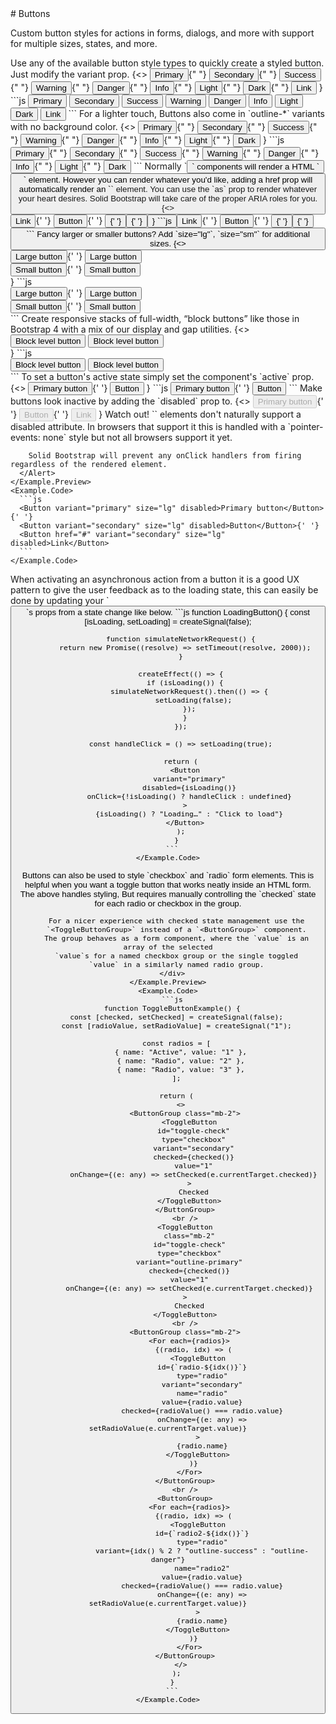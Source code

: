 
<GithubSource name="ButtonDocs.mdx" />
# Buttons

<p class="lead">
  Custom button styles for actions in forms, dialogs, and more with
  support for multiple sizes, states, and more.
</p>

<div class="row gy-5 pt-3">

  <Example title="Examples">
    <Example.Intro>
      Use any of the available button style types to quickly create a styled button. Just modify the variant prop.
    </Example.Intro>
    <Example.Preview>
    {<>
      <Button variant="primary">Primary</Button>{" "}
      <Button variant="secondary">Secondary</Button>{" "}
      <Button variant="success">Success</Button>{" "}
      <Button variant="warning">Warning</Button>{" "}
      <Button variant="danger">Danger</Button>{" "}
      <Button variant="info">Info</Button>{" "}
      <Button variant="light">Light</Button>{" "}
      <Button variant="dark">Dark</Button>{" "}
      <Button variant="link">Link</Button>
    </>}
    </Example.Preview>
    <Example.Code>
      ```js
        <Button variant="primary">Primary</Button>
        <Button variant="secondary">Secondary</Button>
        <Button variant="success">Success</Button>
        <Button variant="warning">Warning</Button>
        <Button variant="danger">Danger</Button>
        <Button variant="info">Info</Button>
        <Button variant="light">Light</Button>
        <Button variant="dark">Dark</Button>
        <Button variant="link">Link</Button>
      ```
    </Example.Code>
  </Example>

  <Example title="Outline buttons">
    <Example.Intro>
      For a lighter touch, Buttons also come in `outline-*` variants with no background color.
    </Example.Intro>
    <Example.Preview>
    {<>
      <Button variant="outline-primary">Primary</Button>{" "}
      <Button variant="outline-secondary">Secondary</Button>{" "}
      <Button variant="outline-success">Success</Button>{" "}
      <Button variant="outline-warning">Warning</Button>{" "}
      <Button variant="outline-danger">Danger</Button>{" "}
      <Button variant="outline-info">Info</Button>{" "}
      <Button variant="outline-light">Light</Button>{" "}
      <Button variant="outline-dark">Dark</Button>
    </>}
    </Example.Preview>
    <Example.Code>
      ```js
      <Button variant="outline-primary">Primary</Button>{" "}
      <Button variant="outline-secondary">Secondary</Button>{" "}
      <Button variant="outline-success">Success</Button>{" "}
      <Button variant="outline-warning">Warning</Button>{" "}
      <Button variant="outline-danger">Danger</Button>{" "}
      <Button variant="outline-info">Info</Button>{" "}
      <Button variant="outline-light">Light</Button>{" "}
      <Button variant="outline-dark">Dark</Button>
      ```
    </Example.Code>
  </Example>

  <Example title="Button tags">
    <Example.Intro>
      Normally `<Button>` components will render a HTML `<button>` element. However you can render whatever you'd like, adding a href prop will automatically render an `<a />` element. You can use the `as` prop to render whatever your heart desires. Solid Bootstrap will take care of the proper ARIA roles for you.
    </Example.Intro>
    <Example.Preview>
    {<>
      <Button href="#">Link</Button>{' '}
      <Button type="submit">Button</Button>{' '}
      <Button as="input" type="button" value="Input" />{' '}
      <Button as="input" type="submit" value="Submit" />{' '}
      <Button as="input" type="reset" value="Reset" />
    </>}
    </Example.Preview>
    <Example.Code>
      ```js
      <Button href="#">Link</Button>{' '}
      <Button type="submit">Button</Button>{' '}
      <Button as="input" type="button" value="Input" />{' '}
      <Button as="input" type="submit" value="Submit" />{' '}
      <Button as="input" type="reset" value="Reset" />
      ```
    </Example.Code>
  </Example>

  <Example title="Sizes">
    <Example.Intro>
      Fancy larger or smaller buttons? Add `size="lg"`, `size="sm"` for additional sizes.
    </Example.Intro>
    <Example.Preview>
    {<>
      <div class="mb-2">
        <Button variant="primary" size="lg">Large button</Button>{' '}
        <Button variant="secondary" size="lg">Large button</Button>
      </div>
      <div>
        <Button variant="primary" size="sm">Small button</Button>{' '}
        <Button variant="secondary" size="sm">Small button</Button>
      </div>
    </>}
    </Example.Preview>
    <Example.Code>
      ```js
      <div class="mb-2">
        <Button variant="primary" size="lg">Large button</Button>{' '}
        <Button variant="secondary" size="lg">Large button</Button>
      </div>
      <div>
        <Button variant="primary" size="sm">Small button</Button>{' '}
        <Button variant="secondary" size="sm">Small button</Button>
      </div>
      ```
    </Example.Code>
  </Example>

  <Example title="Block buttons">
    <Example.Intro>
      Create responsive stacks of full-width, “block buttons” like those in Bootstrap 4 with a mix of our display and gap utilities.
    </Example.Intro>
    <Example.Preview>
    {<>
      <div class="d-grid gap-2">
        <Button variant="primary" size="lg">Block level button</Button>
        <Button variant="secondary" size="lg">Block level button</Button>
      </div>
    </>}
    </Example.Preview>
    <Example.Code>
      ```js
      <div class="d-grid gap-2">
        <Button variant="primary" size="lg">Block level button</Button>
        <Button variant="secondary" size="lg">Block level button</Button>
      </div>
    ```
    </Example.Code>
  </Example>

  <Example title="Active state">
    <Example.Intro>
      To set a button's active state simply set the component's `active` prop.
    </Example.Intro>
    <Example.Preview>
    {<>
      <Button variant="primary" size="lg" active>Primary button</Button>{' '}
      <Button variant="secondary" size="lg" active>Button</Button>
    </>}
    </Example.Preview>
    <Example.Code>
      ```js
      <Button variant="primary" size="lg" active>Primary button</Button>{' '}
      <Button variant="secondary" size="lg" active>Button</Button>
    ```
    </Example.Code>
  </Example>

  <Example title="Disabled state">
    <Example.Intro>
      Make buttons look inactive by adding the `disabled` prop to.
    </Example.Intro>
    <Example.Preview>
    {<>
      <Button variant="primary" size="lg" disabled>Primary button</Button>{' '}
      <Button variant="secondary" size="lg" disabled>Button</Button>{' '}
      <Button href="#" variant="secondary" size="lg" disabled>Link</Button>
    </>}
      <Alert variant="warning" class="mt-3 pb-0">
        Watch out! `<a>` elements don't naturally support a disabled attribute. In browsers that support it this is handled with a `pointer-events: none` style but not all browsers support it yet.

        Solid Bootstrap will prevent any onClick handlers from firing regardless of the rendered element.
      </Alert>
    </Example.Preview>
    <Example.Code>
      ```js
      <Button variant="primary" size="lg" disabled>Primary button</Button>{' '}
      <Button variant="secondary" size="lg" disabled>Button</Button>{' '}
      <Button href="#" variant="secondary" size="lg" disabled>Link</Button>
      ```
    </Example.Code>
  </Example>

  <Example title="Button loading state">
    <Example.Intro>
      When activating an asynchronous action from a button it is a good UX pattern to give the user feedback as to the loading state, this can easily be done by updating your `<Button />`s props from a state change like below.
    </Example.Intro>
    <Example.Preview>
      <LoadingButton />
    </Example.Preview>
    <Example.Code>
      ```js
        function LoadingButton() {
          const [isLoading, setLoading] = createSignal(false);

          function simulateNetworkRequest() {
            return new Promise((resolve) => setTimeout(resolve, 2000));
          }

          createEffect(() => {
            if (isLoading()) {
              simulateNetworkRequest().then(() => {
                setLoading(false);
              });
            }
          });

          const handleClick = () => setLoading(true);

          return (
            <Button
              variant="primary"
              disabled={isLoading()}
              onClick={!isLoading() ? handleClick : undefined}
            >
              {isLoading() ? "Loading…" : "Click to load"}
            </Button>
          );
        }
      ```
    </Example.Code>
  </Example>


  <Example title="Checkbox / Radio">
    <Example.Intro>
      Buttons can also be used to style `checkbox` and `radio` form elements. This is helpful when you want a toggle button that works neatly inside an HTML form.
    </Example.Intro>
    <Example.Preview>
      <ToggleButtonExample />
      <div class="mt-4">
        The above handles styling, But requires manually controlling the
        `checked` state for each radio or checkbox in the group.


        For a nicer experience with checked state management use the
        `<ToggleButtonGroup>` instead of a `<ButtonGroup>` component.
        The group behaves as a form component, where the `value` is an array of the selected
        `value`s for a named checkbox group or the single toggled
        `value` in a similarly named radio group.
      </div>
    </Example.Preview>
    <Example.Code>
      ```js
      function ToggleButtonExample() {
        const [checked, setChecked] = createSignal(false);
        const [radioValue, setRadioValue] = createSignal("1");

        const radios = [
          { name: "Active", value: "1" },
          { name: "Radio", value: "2" },
          { name: "Radio", value: "3" },
        ];

        return (
          <>
            <ButtonGroup class="mb-2">
              <ToggleButton
                id="toggle-check"
                type="checkbox"
                variant="secondary"
                checked={checked()}
                value="1"
                onChange={(e: any) => setChecked(e.currentTarget.checked)}
              >
                Checked
              </ToggleButton>
            </ButtonGroup>
            <br />
            <ToggleButton
              class="mb-2"
              id="toggle-check"
              type="checkbox"
              variant="outline-primary"
              checked={checked()}
              value="1"
              onChange={(e: any) => setChecked(e.currentTarget.checked)}
            >
              Checked
            </ToggleButton>
            <br />
            <ButtonGroup class="mb-2">
              <For each={radios}>
                {(radio, idx) => (
                  <ToggleButton
                    id={`radio-${idx()}`}
                    type="radio"
                    variant="secondary"
                    name="radio"
                    value={radio.value}
                    checked={radioValue() === radio.value}
                    onChange={(e: any) => setRadioValue(e.currentTarget.value)}
                  >
                    {radio.name}
                  </ToggleButton>
                )}
              </For>
            </ButtonGroup>
            <br />
            <ButtonGroup>
              <For each={radios}>
                {(radio, idx) => (
                  <ToggleButton
                    id={`radio2-${idx()}`}
                    type="radio"
                    variant={idx() % 2 ? "outline-success" : "outline-danger"}
                    name="radio2"
                    value={radio.value}
                    checked={radioValue() === radio.value}
                    onChange={(e: any) => setRadioValue(e.currentTarget.value)}
                  >
                    {radio.name}
                  </ToggleButton>
                )}
              </For>
            </ButtonGroup>
          </>
        );
      }
      ```
    </Example.Code>
  </Example>

  <ButtonApi />
</div>